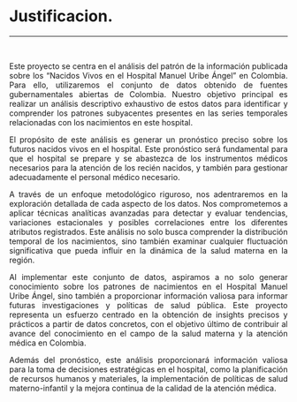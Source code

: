 # Justificacion. {#Justificacion.}

---
<br>
<div style="text-align:justify;">
Este proyecto se centra en el análisis del patrón de la información publicada sobre los "Nacidos Vivos en el Hospital Manuel Uribe Ángel" en Colombia. Para ello, utilizaremos el conjunto de datos obtenido de fuentes gubernamentales abiertas de Colombia. Nuestro objetivo principal es realizar un análisis descriptivo exhaustivo de estos datos para identificar y comprender los patrones subyacentes presentes en las series temporales relacionadas con los nacimientos en este hospital.

El propósito de este análisis es generar un pronóstico preciso sobre los futuros nacidos vivos en el hospital. Este pronóstico será fundamental para que el hospital se prepare y se abastezca de los instrumentos médicos necesarios para la atención de los recién nacidos, y también para gestionar adecuadamente el personal médico necesario.

A través de un enfoque metodológico riguroso, nos adentraremos en la exploración detallada de cada aspecto de los datos. Nos comprometemos a aplicar técnicas analíticas avanzadas para detectar y evaluar tendencias, variaciones estacionales y posibles correlaciones entre los diferentes atributos registrados. Este análisis no solo busca comprender la distribución temporal de los nacimientos, sino también examinar cualquier fluctuación significativa que pueda influir en la dinámica de la salud materna en la región.

Al implementar este conjunto de datos, aspiramos a no solo generar conocimiento sobre los patrones de nacimientos en el Hospital Manuel Uribe Ángel, sino también a proporcionar información valiosa para informar futuras investigaciones y políticas de salud pública. Este proyecto representa un esfuerzo centrado en la obtención de insights precisos y prácticos a partir de datos concretos, con el objetivo último de contribuir al avance del conocimiento en el campo de la salud materna y la atención médica en Colombia.

Además del pronóstico, este análisis proporcionará información valiosa para la toma de decisiones estratégicas en el hospital, como la planificación de recursos humanos y materiales, la implementación de políticas de salud materno-infantil y la mejora continua de la calidad de la atención médica.


</div>

